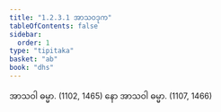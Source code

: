 ```yaml
---
title: "1.2.3.1 အာသဝဒုက"
tableOfContents: false
sidebar:
  order: 1
type: "tipitaka"
basket: "ab"
book: "dhs"
---
```



<DynamicBreadcrumb />

<Division number="36" book="dhs">

<Paragraph number="97" book="dhs">
အာသဝါ ဓမ္မာ. (<Emphasis>1102, 1465</Emphasis>)
</Paragraph>

<Paragraph number="98" book="dhs">
နော အာသဝါ ဓမ္မာ. (<Emphasis>1107, 1466</Emphasis>)
</Paragraph>
</Division>